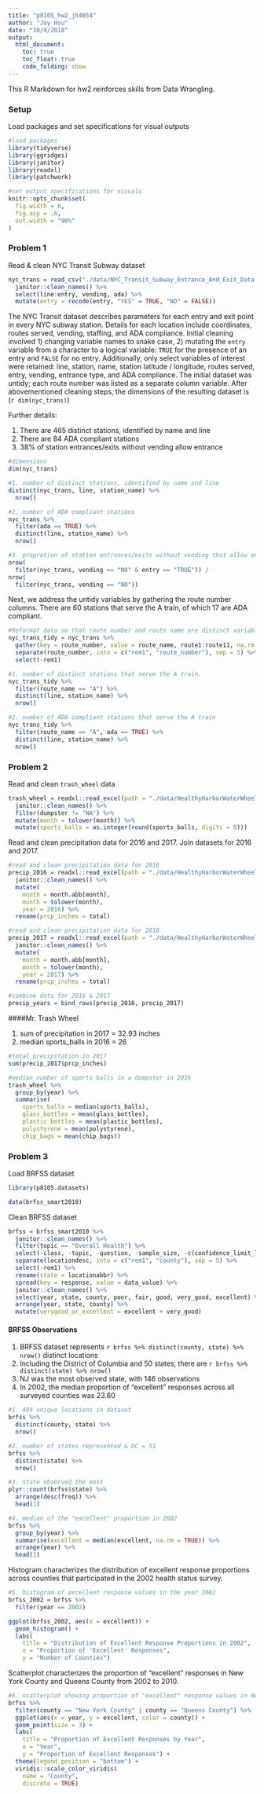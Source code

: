 ```yaml
---
title: "p8105_hw2_jh4054"
author: "Joy Hsu"
date: "10/4/2018"
output: 
  html_document:
    toc: true
    toc_float: true
    code_folding: show
---
```


This R Markdown for hw2 reinforces skills from Data Wrangling.

### Setup

Load packages and set specifications for visual outputs
```r
#load packages
library(tidyverse)
library(ggridges)
library(janitor)
library(readxl)
library(patchwork)

#set output specifications for visuals
knitr::opts_chunk$set(
  fig.width = 6,
  fig.asp = .6,
  out.width = "90%"
)
```

### Problem 1

Read & clean NYC Transit Subway dataset
```r

nyc_trans = read_csv("./data/NYC_Transit_Subway_Entrance_And_Exit_Data.csv") %>% 
  janitor::clean_names() %>% 
  select(line:entry, vending, ada) %>% 
  mutate(entry = recode(entry, "YES" = TRUE, "NO" = FALSE))
```

The NYC Transit dataset describes parameters for each entry and exit point in every NYC subway station. Details for each location include coordinates, routes served, vending, staffing, and ADA compliance. Initial cleaning involved 1) changing variable names to snake case, 2) mutating the `entry` variable from a character to a logical variable: `TRUE` for the presence of an entry and `FALSE` for no entry. Additionally, only select variables of interest were retained: line, station, name, station latitude / longitude, routes served, entry, vending, entrance type, and ADA compliance. The initial dataset was untidy; each route number was listed as a separate column variable. After abovementioned cleaning steps, the dimensions of the resulting dataset is (`r dim(nyc_trans)`)

Further details:

1. There are 465 distinct stations, identified by name and line
2. There are 84 ADA compliant stations
3. 38% of station entrances/exits without vending allow entrance

```r
#dimensions
dim(nyc_trans)

#1. number of distinct stations, identified by name and line
distinct(nyc_trans, line, station_name) %>% 
  nrow()

#2. number of ADA compliant stations
nyc_trans %>% 
  filter(ada == TRUE) %>%
  distinct(line, station_name) %>% 
  nrow()

#3. proprotion of station entrances/exits without vending that allow entrance
nrow(
  filter(nyc_trans, vending == "NO" & entry == "TRUE")) /
nrow(
  filter(nyc_trans, vending == "NO"))
```

Next, we address the untidy variables by gathering the route number columns. There are 60 stations that serve the A train, of which 17 are ADA compliant.
```r
#Reformat data so that route number and route name are distinct variables
nyc_trans_tidy = nyc_trans %>% 
  gather(key = route_number, value = route_name, route1:route11, na.rm = TRUE) %>% 
  separate(route_number, into = c("rem1", "route_number"), sep = 5) %>% 
  select(-rem1)

#1. number of distinct stations that serve the A train. 
nyc_trans_tidy %>% 
  filter(route_name == "A") %>% 
  distinct(line, station_name) %>%
  nrow()

#2. number of ADA compliant stations that serve the A train
nyc_trans_tidy %>% 
  filter(route_name == "A", ada == TRUE) %>% 
  distinct(line, station_name) %>% 
  nrow()
```

### Problem 2

Read and clean `trash_wheel` data
```r
trash_wheel = readxl::read_excel(path = "./data/HealthyHarborWaterWheelTotals2018-7-28.xlsx", sheet = 1, range = "A2:N338") %>% 
  janitor::clean_names() %>% 
  filter(dumpster != "NA") %>% 
  mutate(month = tolower(month)) %>% 
  mutate(sports_balls = as.integer(round(sports_balls, digits = 0)))
```

Read and clean precipitation data for 2016 and 2017. Join datasets for 2016 and 2017. 
```r
#read and clean precipitation data for 2016
precip_2016 = readxl::read_excel(path = "./data/HealthyHarborWaterWheelTotals2018-7-28.xlsx", sheet = 5, range = "A2:B14") %>% 
  janitor::clean_names() %>% 
  mutate(
    month = month.abb[month], 
    month = tolower(month),
    year = 2016) %>% 
  rename(prcp_inches = total)

#read and clean precipitation data for 2016
precip_2017 = readxl::read_excel(path = "./data/HealthyHarborWaterWheelTotals2018-7-28.xlsx", sheet = 4, range = "A2:B14") %>% 
  janitor::clean_names() %>% 
  mutate(
    month = month.abb[month], 
    month = tolower(month),
    year = 2017) %>% 
  rename(prcp_inches = total)

#combine data for 2016 & 2017
precip_years = bind_rows(precip_2016, precip_2017)
```

####Mr. Trash Wheel

1. sum of precipitation in 2017 = 32.93 inches
2. median sports_balls in 2016 = 26

```r
#total precipitation in 2017
sum(precip_2017$prcp_inches)

#median number of sports balls in a dumpster in 2016
trash_wheel %>% 
  group_by(year) %>% 
  summarise(
    sports_balls = median(sports_balls),
    glass_bottles = mean(glass_bottles),
    plastic_bottles = mean(plastic_bottles),
    polystyrene = mean(polystyrene), 
    chip_bags = mean(chip_bags))
```

### Problem 3

Load BRFSS dataset
```r
library(p8105.datasets)

data(brfss_smart2010)
```

Clean BRFSS dataset
```r
brfss = brfss_smart2010 %>% 
  janitor::clean_names() %>% 
  filter(topic == "Overall Health") %>% 
  select(-class, -topic, -question, -sample_size, -c(confidence_limit_low:geo_location)) %>% 
  separate(locationdesc, into = c("rem1", "county"), sep = 5) %>% 
  select(-rem1) %>% 
  rename(state = locationabbr) %>% 
  spread(key = response, value = data_value) %>%
  janitor::clean_names() %>% 
  select(year, state, county, poor, fair, good, very_good, excellent) %>% 
  arrange(year, state, county) %>% 
  mutate(verygood_or_excellent = excellent + very_good)
```

#### BRFSS Observations

1. BRFSS dataset represents `r brfss %>% distinct(county, state) %>% nrow()` distinct locations
2. Including the District of Columbia and 50 states, there are `r brfss %>% distinct(state) %>% nrow()`
3. NJ was the most observed state, with 146 observations
4. In 2002, the median proportion of "excellent" responses across all surveyed counties was 23.60

```r
#1. 404 unique locations in dataset
brfss %>% 
  distinct(county, state) %>% 
  nrow()

#2. number of states represented & DC = 51
brfss %>% 
  distinct(state) %>% 
  nrow()

#3. state observed the most
plyr::count(brfss$state) %>% 
  arrange(desc(freq)) %>% 
  head(1)

#4. median of the "excellent" proportion in 2002
brfss %>% 
  group_by(year) %>% 
  summarise(excellent = median(excellent, na.rm = TRUE)) %>% 
  arrange(year) %>% 
  head(1)
```

Histogram characterizes the distribution of excellent response proportions across counties that participated in the 2002 health status survey. 
```r
#5. histogram of excellent response values in the year 2002
brfss_2002 = brfss %>% 
  filter(year == 2002) 

ggplot(brfss_2002, aes(x = excellent)) +
  geom_histogram() + 
  labs(
    title = "Distribution of Excellent Response Proportions in 2002",
    x = "Proportion of 'Excellent' Responses",
    y = "Number of Counties")
```

Scatterplot characterizes the proportion of "excellent" responses in New York County and Queens County from 2002 to 2010.
```r
#6. scatterplot showing proportion of "excellent" response values in New York County and Queens County (both in NY State) in each year from 2002 to 2010
brfss %>% 
  filter(county == "New York County" | county == "Queens County") %>% 
  ggplot(aes(x = year, y = excellent, color = county)) + 
  geom_point(size = 3) +
  labs(
    title = "Proportion of Excellent Responses by Year",
    x = "Year",
    y = "Proportion of Excellent Responses") +
  theme(legend.position = "bottom") +
  viridis::scale_color_viridis(
    name = "County", 
    discrete = TRUE)
```



